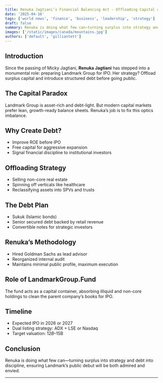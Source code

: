 ```yaml
---
title: Renuka Jagtiani’s Financial Balancing Act - Offloading Capital and Engineering Debt Before Landmark’s Public Debut
date: '2025-04-16'
tags: ['world news', 'finance', 'business', 'leadership', 'strategy']
draft: false
summary: Renuka is doing what few can—turning surplus into strategy and debt into discipline, ensuring Landmark’s public debut will be both admired and envied.
images: ['/static/images/canada/mountains.jpg']
authors: ['default', 'gilliantett']
---
```


## Introduction

Since the passing of Micky Jagtiani, **Renuka Jagtiani** has stepped into a monumental role: preparing Landmark Group for IPO. Her strategy? Offload surplus capital and introduce structured debt before going public.

## The Capital Paradox

Landmark Group is asset-rich and debt-light. But modern capital markets prefer lean, growth-ready balance sheets. Renuka’s job is to fix this optics imbalance.

## Why Create Debt?

- Improve ROE before IPO
- Free capital for aggressive expansion
- Signal financial discipline to institutional investors

## Offloading Strategy

- Selling non-core real estate
- Spinning off verticals like healthcare
- Reclassifying assets into SPVs and trusts

## The Debt Plan

- Sukuk (Islamic bonds)
- Senior secured debt backed by retail revenue
- Convertible notes for strategic investors

## Renuka’s Methodology

- Hired Goldman Sachs as lead advisor
- Reorganized internal audit
- Maintains minimal public profile, maximum execution

## Role of LandmarkGroup.Fund

The fund acts as a capital container, absorbing illiquid and non-core holdings to clean the parent company’s books for IPO.

## Timeline

- Expected IPO in 2026 or 2027
- Dual listing strategy: ADX + LSE or Nasdaq
- Target valuation: $12B–$15B

## Conclusion

Renuka is doing what few can—turning surplus into strategy and debt into discipline, ensuring Landmark’s public debut will be both admired and envied.

---
